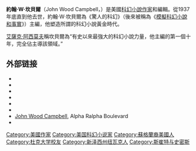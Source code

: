 {{Infobox writer<!-- for more information see [[:Template:Infobox_writer/doc|:Template:Infobox writer/doc]] -->
| name = John W. Campbell<br>約翰·W·坎貝爾
|image=
| pseudonym = Don A. Stuart
| birth_name = John Wood Campbell, Jr.
| birth_date = {{birth date|mf=yes|1910|6|8}}
| birth_place = {{USA}}新澤西州[[紐華克_(新澤西州)|紐華克]]
| death_date = {{death date and age|mf=yes|1971|7|11|1910|6|8}}
| death_place = [[Mountainside,_New_Jersey|Mountainside, New Jersey]], USA
| occupation = 杂志编辑、作家
| nationality= [[美国人|美国人]]
| period     = 1930–1971
| genre      = [[科幻小说|科幻小说]]
| notableworks= <!-- concisely list the primary magazine here? -->
| influenced = [[艾薩克·阿西莫夫|艾薩克·阿西莫夫]]
|signature=Signature of John W. Campbell, Jr..png
}}
'''約翰·W·坎貝爾'''（John Wood Campbell，{{bd|1910年|6月8日|1971年|7月11日}}）是美國[[科幻小說|科幻小說]][[作家|作家]]和編輯。從1937年底直到他去世，約翰·W·坎貝爾為《驚人的科幻》（後來被稱為《[[模擬科幻小說和事實|模擬科幻小說和事實]]》）主編，他塑造所謂的科幻小說黃金時代。

[[艾薩克·阿西莫夫|艾薩克·阿西莫夫]]稱坎貝爾為“有史以來最強大的科幻小說力量，他主編的第一個十年，完全佔主導該領域。”

==外部链接==
* {{isfdb name|14}}
* {{IBList|type=author|id=4602|name=John W. Campbell}}
* {{IMDb name|0132168}}
* {{Gutenberg author |id=Campbell,+John+Wood}}
* {{Internet Archive author |sname=John Wood Campbell |sopt=t}}
* {{Librivox author |id=816}}
* [https://web.archive.org/web/20100326075452/http://www.catch22.com/SF/ARB/SFC/Campbell,JW.php3 John Wood Campbell], Alpha Ralpha Boulevard
* {{dmoz|Arts/Literature/Genres/Science_Fiction/Authors/C/Campbell,_John_W./}}

{{Authority control}}
{{DEFAULTSORT:Campbell, John W.}}
[[Category:美國作家|Category:美國作家]]
[[Category:美国科幻小说家|Category:美国科幻小说家]]
[[Category:蘇格蘭裔美國人|Category:蘇格蘭裔美國人]]
[[Category:杜克大学校友|Category:杜克大学校友]]
[[Category:新泽西州纽瓦克人|Category:新泽西州纽瓦克人]]
[[Category:斯崔特与史密斯|Category:斯崔特与史密斯]]